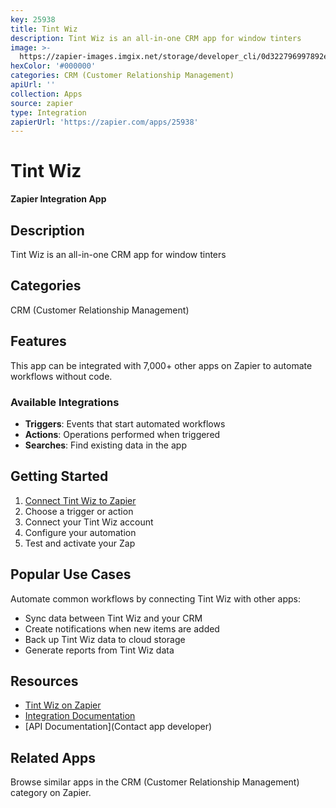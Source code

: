 ```yaml
---
key: 25938
title: Tint Wiz
description: Tint Wiz is an all-in-one CRM app for window tinters
image: >-
  https://zapier-images.imgix.net/storage/developer_cli/0d322796997892e5e91f97bb08ad23d3.png?auto=format%2Ccompress&ixlib=python-3.0.0&q=50
hexColor: '#000000'
categories: CRM (Customer Relationship Management)
apiUrl: ''
collection: Apps
source: zapier
type: Integration
zapierUrl: 'https://zapier.com/apps/25938'
---
```

# Tint Wiz

**Zapier Integration App**

## Description

Tint Wiz is an all-in-one CRM app for window tinters

## Categories

CRM (Customer Relationship Management)

## Features

This app can be integrated with 7,000+ other apps on Zapier to automate workflows without code.

### Available Integrations

- **Triggers**: Events that start automated workflows
- **Actions**: Operations performed when triggered
- **Searches**: Find existing data in the app

## Getting Started

1. [Connect Tint Wiz to Zapier](https://zapier.com/apps/25938)
2. Choose a trigger or action
3. Connect your Tint Wiz account
4. Configure your automation
5. Test and activate your Zap

## Popular Use Cases

Automate common workflows by connecting Tint Wiz with other apps:

- Sync data between Tint Wiz and your CRM
- Create notifications when new items are added
- Back up Tint Wiz data to cloud storage
- Generate reports from Tint Wiz data

## Resources

- [Tint Wiz on Zapier](https://zapier.com/apps/25938)
- [Integration Documentation](https://zapier.com/apps/25938/integrations)
- [API Documentation](Contact app developer)

## Related Apps

Browse similar apps in the CRM (Customer Relationship Management) category on Zapier.
